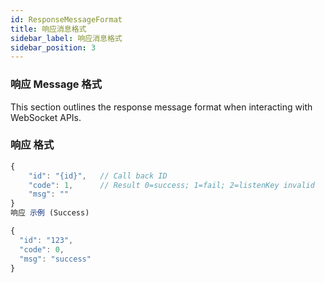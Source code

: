 ```yaml
---
id: ResponseMessageFormat
title: 响应消息格式
sidebar_label: 响应消息格式
sidebar_position: 3
---
```


### 响应 Message 格式

This section outlines the response message format when interacting with WebSocket APIs.

### 响应 格式

```javascript
{
    "id": "{id}",   // Call back ID
    "code": 1,      // Result 0=success; 1=fail; 2=listenKey invalid
    "msg": ""
}
响应 示例 (Success)

{
  "id": "123",
  "code": 0,
  "msg": "success"
}
```
